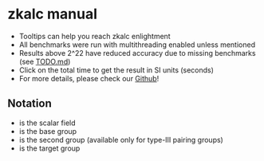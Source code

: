 



<Layout>
<Layout.Content>

<Col span={16} offset={4}>

<center>
<br/><br/>
<Link href="/">
    <Image src={logo} width={100} alt="" />
</Link>
</center>

# zkalc manual

- Tooltips can help you reach zkalc enlightment <br />
- All benchmarks were run with multithreading enabled unless mentioned <br />
- Results above 2^22 have reduced accuracy due to missing benchmarks (see [TODO.md](https://github.com/zkalc/zkalc/blob/main/TODO.md)) <br />
- Click on the total time to get the result in SI units (seconds) <br />
- For more details, please check our [Github](https://github.com/zkalc/zkalc)!

## Notation

- <InlineMath math="\mathbb{F}_p" /> is the scalar field
- <InlineMath math="\mathbb{G}_1" /> is the base group
- <InlineMath math="\mathbb{G}_2" /> is the second group (available only for type-III pairing groups)
- <InlineMath math="\mathbb{G}_T" /> is the target group

</Col>
</Layout.Content>
</Layout>
